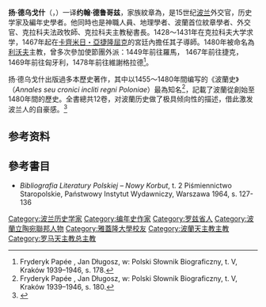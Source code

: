 {{Otheruses|德乌戈什|other=同名或類似名的其它條目描述}}
{{Infobox person
| honorific_prefix = 
| name = 扬·德乌戈什
| honorific_suffix = 
| image = Jan Długosz.PNG
| caption = 
| birth_name = 
| birth_date = {{birth date|1415|12|01|df=y}}
| birth_place = [[波兰王国_(1385年-1569年)|波兰王国]][[斯塔拉·布热伊尼察|斯塔拉·布热伊尼察]]
| death_date = {{Death date and age|1480|05|19|1415|12|01|df=y}}
| death_place =  [[波兰王国_(1385年-1569年)|波兰王国]][[克拉科夫|克拉科夫]]
| death_cause = 
| resting_place = 
| resting_place_coordinates = <!-- {{Coord|LAT|LONG|display=inline}} -->
| monuments = 
| residence = 
| nationality = 
| other_names = {{Flatlist|
* Joannes
* Ioannes
* Johannes Longinus
* Dlugossius
}}
| education = 
| alma_mater = 
| occupation = {{Plainlist|
* 教士
* [[外交家|外交家]]
* [[士兵|士兵]]
* [[历史学家|历史学家]]
}}
| years_active = 
| employer = 
| organization = 
| agent = 
| known_for = 
| notable_works = 《'''''Annales seu cronici incliti regni Poloniae'''''》
| style = 
| influences = 
| influenced = 
| home_town = 
| religion = 
| spouse = 
| children = 
| parents = 
| relatives = 
| awards = 
}}

'''扬·德乌戈什'''（{{lang-pl|Jan Długosz}}，{{bd|1415年|12月1日|1480年|5月19日}}）一译'''约翰·德鲁哥兹'''，家族紋章為{{Link-pl|維尼亞瓦|Wieniawa (herb szlachecki)}}，是15世纪[[波兰|波兰]]外交官，历史学家及編年史學者。他同時也是神職人員、地理學者、波蘭首位紋章學者、外交官、克拉科夫法政牧師、克拉科夫主教秘書長。1428～1431年在克拉科夫大学求学，1467年起在[[卡齐米日四世·雅盖隆契克|卡齊米日・亞捷隆屈克]]的宮廷內擔任其子導師。1480年被命名為[[利沃夫|利沃夫]]主教，曾多次參加使節團外派：1449年前往羅馬， 1467年前往捷克，1469年前往匈牙利，1478年前往維謝格拉德<ref>Fryderyk Papée , Jan Długosz, w: Polski Słownik Biograficzny, t. V, Kraków 1939–1946, s. 178.</ref>。

扬·德乌戈什出版過多本歷史著作，其中以1455～1480年間编写的《波蘭史》（''Annales seu cronici incliti regni Poloniae''）最為知名<ref>Fryderyk Papée , Jan Długosz, w: Polski Słownik Biograficzny, t. V, Kraków 1939–1946, s. 180.</ref>，記載了波蘭從創始至1480年間的歷史。全書總共12卷，对波蘭历史做了极具倾向性的描述，借此激发波兰人的自豪感。<ref name="大不列颠百科全书">{{cite book |author=  |title=《大不列颠百科全书：国际中文版·第五卷》 |year=1999年4月 |publisher=中国大百科全书出版社 |location=北京 |pages=339页|isbn=7-5000-6060-2 }}</ref>

== 参考资料 ==
{{reflist}}
{{Commonscat|Jan Długosz}}

== 參考書目 ==
* ''Bibliografia Literatury Polskiej – Nowy Korbut'', t. 2 Piśmiennictwo Staropolskie, Państwowy Instytut Wydawniczy, Warszawa 1964, s. 127-136

{{normdaten}}
{{DEFAULTSORT:Długosz}}
[[Category:波兰历史学家|Category:波兰历史学家]]
[[Category:编年史作家|Category:编年史作家]]
[[Category:罗兹省人|Category:罗兹省人]]
[[Category:波蘭立陶宛聯邦人物|Category:波蘭立陶宛聯邦人物]]
[[Category:雅蓋隆大學校友|Category:雅蓋隆大學校友]]
[[Category:波蘭天主教主教|Category:波蘭天主教主教]]
[[Category:罗马天主教总主教|Category:罗马天主教总主教]]